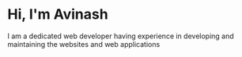 # Hi, I'm Avinash

I am a dedicated web developer having experience in developing and maintaining the websites and web applications
